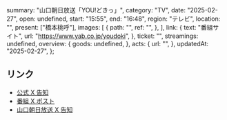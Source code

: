   summary: "山口朝日放送「YOU!どきっ」",
  category: "TV",
  date: "2025-02-27",
  open: undefined,
  start: "15:55",
  end: "16:48",
  region: "テレビ",
  location: "",
  present: ["橋本桃呼"],
  images: [
    {
      path: "",
      ref: "",
    },
  ],
  link: {
    text: "番組サイト",
    url: "https://www.yab.co.jp/youdoki",
  },
  ticket: "",
  streamings: undefined,
  overview: {
    goods: undefined,
  },
  acts: {
    url: "",
  },
  updatedAt: "2025-02-27",
};

## リンク

- [公式 X 告知](https://x.com/takanenofficial/status/1894968209536885161)
- [番組 X ポスト](https://x.com/youdoki_yab/status/1895038934482330005)
- [山口朝日放送 X 告知](https://x.com/yab_beep/status/1894920163184808003)
